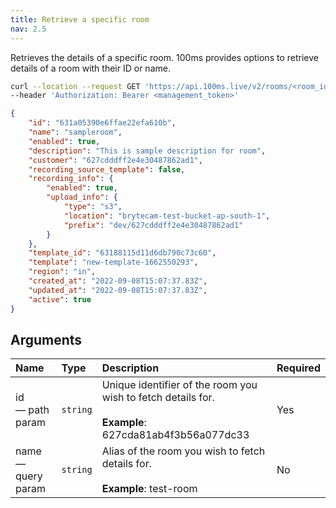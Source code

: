 ```yaml
---
title: Retrieve a specific room
nav: 2.5
---
```


Retrieves the details of a specific room. 100ms provides options to retrieve details of a room with their ID or name.

<GetRequest title="https://api.100ms.live/v2/rooms/<room_id>" />
<Request id="req-0">

```bash
curl --location --request GET 'https://api.100ms.live/v2/rooms/<room_id>' \
--header 'Authorization: Bearer <management_token>'
```

</Request>

<ResponseBox id="res-0" status="200 OK">

```json
{
    "id": "631a05390e6ffae22efa610b",
    "name": "sampleroom",
    "enabled": true,
    "description": "This is sample description for room",
    "customer": "627cdddff2e4e30487862ad1",
    "recording_source_template": false,
    "recording_info": {
        "enabled": true,
        "upload_info": {
            "type": "s3",
            "location": "brytecam-test-bucket-ap-south-1",
            "prefix": "dev/627cdddff2e4e30487862ad1"
        }
    },
    "template_id": "63188115d11d6db790c73c60",
    "template": "new-template-1662550293",
    "region": "in",
    "created_at": "2022-09-08T15:07:37.83Z",
    "updated_at": "2022-09-08T15:07:37.83Z",
    "active": true
}
```

</ResponseBox>


## Arguments

| Name                     | Type     | Description                                                                                                  | Required |
| :----------------------- | :------- | :----------------------------------------------------------------------------------------------------------- | :------- |
| id <br/> — path param    | `string` | Unique identifier of the room you wish to fetch details for. <br/><br/>**Example**: 627cda81ab4f3b56a077dc33 | Yes      |
| name <br/> — query param | `string` | Alias of the room you wish to fetch details for. <br/><br/>**Example**: test-room                            | No       |
